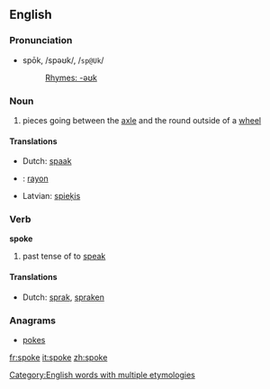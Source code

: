 ==English==

{{rank|idea|reached|appeared|461|spoke|strange|force|character}}

===Pronunciation===
*spōk, /spəʊk/, /<tt>sp@Uk</tt>/
*:[[Rhymes:English:-əʊk|Rhymes: -əʊk]]

=== Noun ===
{{en-noun-reg}}

# pieces going between the [[axle]] and the round outside of a [[wheel]]

==== Translations ====
*Dutch: [[spaak]] {{f}}
*{{fr}}: [[rayon]]
*Latvian: [[spieķis]] {{m}}

=== Verb ===
'''spoke'''

# past tense of to [[speak]]

====Translations====
*Dutch: [[sprak]], [[spraken]]

===Anagrams===
*[[pokes]]

[[Category:English words with multiple etymologies]]

[[fr:spoke]]
[[it:spoke]]
[[zh:spoke]]